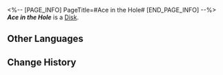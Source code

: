 <%-- [PAGE_INFO]
PageTitle=#Ace in the Hole#
[END_PAGE_INFO] --%>
{{Item Infobox
|title       = ''Ace in the Hole''
|id          = 210308
|image       = Item ''Ace in the Hole''.png
|type        = Disk
|invCategory = Valuables
|rarity      = 3
|effect      = A record that can be played on the Express' phonograph. It might be a chance acquisition or a gift from someone else. All sorts of memories surge up when the music plays &mdash; the smiles, encounters, touches, and the excitement of battle. Maybe that is why people still collect records even as society rapidly advances.<br />The current record contains the track "Ace in the Hole."
|description = <br />''The greatest entertainment often comes with the greatest risks.''
}}
'''''Ace in the Hole''''' is a [[Disk]].

==Other Languages==
{{Other Languages
|en   = ''Ace in the Hole''
|zhs  = 《倒扣的王牌》
|zht  = 《倒扣的王牌》
|ja   = 『伏せられたエース』
|ko   = ≪비장의 술수≫
|es   = As en la manga
|fr   = ''Ace in the Hole''
|ru   = Ace in the Hole
|th   = "Ace in the Hole"
|vi   = Ván Bài Lật Ngược
|de   = „Ass im Ärmel“
|id   = "Ace in the Hole"
|pt   = "Ace in the Hole"
}}

==Change History==
{{Change History|2.0}}